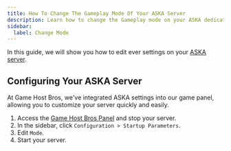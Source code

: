 ```yaml
---
title: How To Change The Gameplay Mode Of Your ASKA Server
description: Learn how to change the Gameplay mode on your ASKA dedicated server.
sidebar:
  label: Change Mode
---
```


In this guide, we will show you how to edit ever settings on your [ASKA server](https://www.gamehostbros.com/aska-server-hosting/). 

## Configuring Your ASKA Server

At Game Host Bros, we've integrated ASKA settings into our game panel, allowing you to customize your server quickly and easily.
<Steps>
1. Access the [Game Host Bros Panel](https://panel.gamehostbros.com/) and stop your server.
2. In the sidebar, click `Configuration > Startup Parameters`.
3. Edit `Mode`.
4. Start your server.
</Steps>